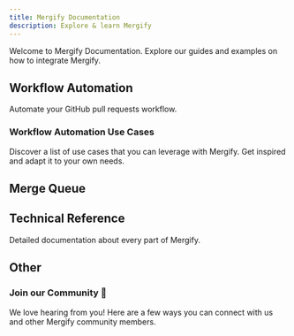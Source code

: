 ```yaml
---
title: Mergify Documentation
description: Explore & learn Mergify
---
```



Welcome to Mergify Documentation. 
Explore our guides and examples on how to integrate Mergify.

## Workflow Automation

Automate your GitHub pull requests workflow.

<DocsetGrid>
  <Docset
    title="Getting Started"
    description="Learn how to deploy Mergify on your repositories."
    path="/getting-started"
    icon={FaCirclePlay}
  />
  <Docset
    title="Introducing Workflow Automation"
    description="An overview of Mergify Workflow Automation and its capabilities to supercharge your pull request process."
    path="/workflow"
    icon={BsRobot}
  />
  <Docset
    title="Writing Your First Rule"
    description="Write your first automation rule using Mergify workflow automation."
    path="/workflow/writing-your-first-rule"
    icon={BiRuler}
  />
  <Docset
    title="Actions"
    description="A complete list of actions you can use with Mergify."
    path="/workflow/actions"
    icon={BsRocket}
  />
</DocsetGrid>

### Workflow Automation Use Cases

Discover a list of use cases that you can leverage with Mergify. Get inspired
and adapt it to your own needs.

<DocsetGrid>
  <Docset
    title="Automatic Merge"
    description="Merge your pull requests as soon as they are ready."
    path="/workflow/automerge"
    icon={GoGitMerge}
  />
  <Docset
    title="Scheduling Merges"
    description="Schedule your pull requests at the right time."
    path="/workflow/schedule-merge"
    icon={MdScheduleSend}
  />
  <Docset
    title="Request Reviews"
    description="Enhance your review workflow with customized, efficient, and dynamic review assignments tailored to your needs."
    path="/workflow/request-reviews"
    icon={GoCodeReview}
  />
  <Docset
    title="Delete Head Branches"
    description="How to automatically delete head branches."
    path="/workflow/delete-head-branches"
    icon={BiCut}
  />
  <Docset
    title="Dismiss Reviews"
    description="Optimize your pull request workflow, tailoring review dismissal to specific scenarios and users."
    path="/workflow/dismiss-reviews"
    icon={IoIosRemoveCircleOutline}
  />
  <Docset
    title="Rebasing Pull Requests"
    description="Bring your pull requests up-to-date with their base branch automatically."
    path="/workflow/rebase"
    icon={TbGitBranch}
  />
  <Docset
    title="Custom Branch Protections"
    description="Go beyond GitHub's native branch protections and craft custom, advanced rules using Mergify."
    path="/workflow/custom-branch-protections"
    icon={FaUserShield}
  />
</DocsetGrid>

## Merge Queue

<DocsetGrid>
  <Docset
    title="Getting Started"
    description="Learn how to deploy Mergify on your repositories."
    path="/getting-started"
    icon={FaCirclePlay}
  />
  <Docset
    title="Introduction to Merge Queues"
    description="Understand what merge queues are and how to use them."
    path="/merge-queue"
    icon={FaRegLightbulb}
  />
  <Docset
    title="Setting Up Your First Merge Queue"
    description="Implement your first merge queue."
    path="/merge-queue/setup"
    icon={FaGear}
  />
  <Docset
    title="Pull Request Lifecycle"
    description="Understand the lifecycle of a pull request before and once it enters a merge queue."
    path="/merge-queue/lifecycle"
    icon={SlRefresh}
  />
  <Docset
    title="Using Piorities"
    description="Learn how to order your pull requests in the queue by priority."
    path="/merge-queue/priority"
    icon={FaTrafficLight}
  />
  <Docset
    title="Freeze"
    description="Learn how to freeze your merge queues during incidents or planned events."
    path="/merge-queue/freeze"
    icon={FaSnowflake}
  />
   <Docset
    title="Pause"
    description="Understand the pause feature of Mergify's merge queue and how it can be utilized during CI incidents."
    path="/merge-queue/pause"
    icon={FaRegCirclePause}
  />
  <Docset
    title="Using Multiple Queues"
    description="Learn how to implement multiple merge queues and route your pull requests."
    path="/merge-queue/multi"
    icon={BiSolidCoinStack}
  />
  <Docset
    title="Performance"
    description="Optimizing your merge queue for maximum efficiency."
    path="/merge-queue/performance"
    icon={SlSpeedometer}
  />
  <Docset
    title="Speculative Checks"
    description="Accelerates the merging process by testing the compatibility of multiple queued pull requests in parallel."
    path="/merge-queue/speculative-checks"
    icon={TbCrystalBall}
  />
  <Docset
    title="Batches"
    description="Increase your merge queue throughput and decrease your CI usage."
    path="/merge-queue/batches"
    icon={TbPackages}
  />
  <Docset
    title="Two-Step CI"
    description="Run essential tests on every PR and comprehensive tests before merging, optimizing CI time and resources."
    path="/merge-queue/two-step"
    icon={FaStairs}
  />
  <Docset
    title="Partitions"
    description="Optimize your merge queue for monorepos."
    path="/merge-queue/partitions"
    icon={AiOutlinePartition}
  />
  <Docset
    title="Deployment"
    description="Smoothly transition to Mergify while optimizing the merge queue and potentially moving to Mergify exclusive merges."
    path="/merge-queue/deploy"
    icon={AiOutlineDeploymentUnit}
  />
  <Docset
    title="Monitoring"
    description="Monitor key metrics of your merge queue to optimize throughput and reduce latency, ensuring a streamlined development cycle."
    path="/merge-queue/monitoring"
    icon={MdMonitorHeart}
  />
  <Docset
    title="Troubleshooting"
    description="Solutions for troubleshooting common issues with Mergify's merge queue to ensure smooth and efficient pull request processing."
    path="/merge-queue/troubleshooting"
    icon={FaBug}
  />
</DocsetGrid>

## Technical Reference

Detailed documentation about every part of Mergify.

<DocsetGrid>
  <Docset
    title="Configuration File Format"
    description="Details of the configuration file format."
    path="/configuration/file-format"
    icon={AiOutlineFile}
  />
  <Docset
    title="Sharing Configuration"
    description="Share and reuse configuration pieces in your configuration."
    path="/configuration/sharing"
    icon={LiaShareAltSolid}
  />
  <Docset
    title="Conditions"
    description="Everything you need to know when writing your conditions."
    path="/configuration/conditions"
    icon={BsPatchQuestion}
  />
  <Docset
    title="Configuration Data Types"
    description="Details of the data types found in the configuration"
    path="/configuration/data-types"
    icon={FiType}
  />
 <Docset
    title="Commands"
    description="Complete list of commands you can use with Mergify."
    path="/commands"
    icon={BsCommand}
  />
  <Docset
    title="API Usage"
    description="Integrate with Mergify using its API."
    path="/api-usage"
    icon={AiOutlineApi}
  />
  <Docset
    title="API Reference"
    description="Complete Mergify API reference."
    path="/api"
    icon={FaRegListAlt}
  />
</DocsetGrid>

## Other

<DocsetGrid>
 <Docset
    title="Integrations"
    description="Integration with other systems."
    path="/integrations"
    icon={BsPlugin}
  />
   <Docset
    title="Stacks"
    description="How to create and manage stacked PRs."
    path="/stacks"
    icon={BsStack}
  />
  <Docset
    title="Badge"
    description="Display your Mergify usage publicly."
    path="/badge"
    icon={BiBadgeCheck}
  />
  <Docset
    title="Security"
    description="Learn more about the applications permissions and Mergify's security obsession."
    path="/security"
    icon={FaShieldAlt}
  />
  <Docset
    title="Billing"
    description="How Mergify billing works."
    path="/billing"
    icon={FaMoneyBill1}
  />
</DocsetGrid>

<div style={{
  display: 'flex', 
  flexDirection: 'column', 
  justifyContent: 'center', 
  paddingTop: '16px', 
  gap: '16px', 
  textAlign: 'center', 
  margin: '0 auto', 
  maxWidth: '50%',
  marginTop: '24px'
}}>

### Join our Community 💬

We love hearing from you! Here are a few ways you can connect with us and other Mergify community members.

<div style={{display: 'flex', justifyContent: 'center', gap: '8px'}}>
  <CommunityButton
    href="https://github.com/Mergifyio/mergify/discussions"
    icon={SiGithub}
  />
  <CommunityButton
    href="https://www.youtube.com/@mergifyio"
    icon={SiYoutube}
  />
  <CommunityButton
    href="https://slack.mergify.com"
    icon={SiSlack}
  />
  <CommunityButton
    href="https://twitter.com/mergifyio"
    icon={SiTwitter}
  />
  <CommunityButton
    href="https://www.linkedin.com/company/mergify/"
    icon={SiLinkedin}
  />
</div>

</div>
